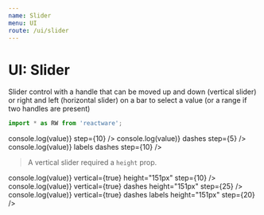 ```yaml
---
name: Slider
menu: UI
route: /ui/slider
---
```



# UI: Slider

Slider control with a handle that can be moved up and down (vertical slider) or right and left (horizontal slider) on a bar to select a value (or a range if two handles are present)

```jsx
import * as RW from 'reactware';
```

<Playground className="Rw_UI_Slider dark_theme">
  <Rw.UI.Slider 
    max="100" 
    onChange={(value) => console.log(value)}
    step={10}
  />
</Playground>

<Playground className="Rw_UI_Slider dark_theme">
  <Rw.UI.Slider 
    max="100" 
    onChange={(value) => console.log(value)}
    dashes
    step={5}
  />
</Playground>

<Playground className="Rw_UI_Slider dark_theme">
  <Rw.UI.Slider 
    max="100" 
    onChange={(value) => console.log(value)}
    labels
    dashes
    step={10}
  />
</Playground>



> A vertical slider required a `height` prop.

<Playground className="Rw_UI_Slider_Vertical dark_theme">
  <Rw.UI.Slider 
    max="100" 
    onChange={(value) => console.log(value)} 
    vertical={true}
    height="151px"
    step={10}
  />
</Playground>

<Playground className="Rw_UI_Slider_Vertical dark_theme">
  <Rw.UI.Slider 
    max="100" 
    onChange={(value) => console.log(value)} 
    vertical={true}
    dashes
    height="151px"
    step={25}
  />
</Playground>

<Playground className="Rw_UI_Slider_Vertical dark_theme">
  <Rw.UI.Slider 
    max="100" 
    onChange={(value) => console.log(value)} 
    vertical={true}
    dashes
    labels
    height="151px"
    step={20}
  />
</Playground>

<PropsTable of={Rw.UI.Slider} />
